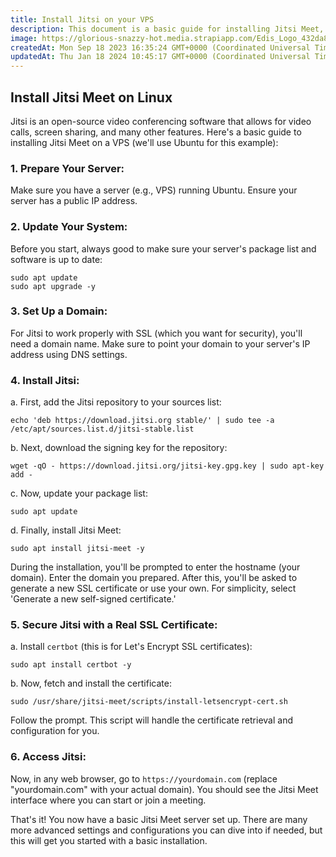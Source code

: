 ```yaml
---
title: Install Jitsi on your VPS
description: This document is a basic guide for installing Jitsi Meet, which is an open-source video conferencing software, on a VPS running Ubuntu.
image: https://glorious-snazzy-hot.media.strapiapp.com/Edis_Logo_432da83b15.jpg
createdAt: Mon Sep 18 2023 16:35:24 GMT+0000 (Coordinated Universal Time)
updatedAt: Thu Jan 18 2024 10:45:17 GMT+0000 (Coordinated Universal Time)
---
```


## Install Jitsi Meet on Linux

Jitsi is an open-source video conferencing software that allows for video calls, screen sharing, and many other features. Here's a basic guide to installing Jitsi Meet on a VPS (we'll use Ubuntu for this example):

### **1. Prepare Your Server:**

Make sure you have a server (e.g., VPS) running Ubuntu. Ensure your server has a public IP address.

### **2. Update Your System:**

Before you start, always good to make sure your server's package list and software is up to date:

```shell
sudo apt update
sudo apt upgrade -y
```

### **3. Set Up a Domain:**

For Jitsi to work properly with SSL (which you want for security), you'll need a domain name. Make sure to point your domain to your server's IP address using DNS settings.

### **4. Install Jitsi:**

a. First, add the Jitsi repository to your sources list:

```shell
echo 'deb https://download.jitsi.org stable/' | sudo tee -a /etc/apt/sources.list.d/jitsi-stable.list
```

b. Next, download the signing key for the repository:

```shell
wget -qO - https://download.jitsi.org/jitsi-key.gpg.key | sudo apt-key add -
```

c. Now, update your package list:

```shell
sudo apt update
```

d. Finally, install Jitsi Meet:

```shell
sudo apt install jitsi-meet -y
```

During the installation, you'll be prompted to enter the hostname (your domain). Enter the domain you prepared. After this, you'll be asked to generate a new SSL certificate or use your own. For simplicity, select 'Generate a new self-signed certificate.'

### **5. Secure Jitsi with a Real SSL Certificate:**

a. Install `certbot` (this is for Let's Encrypt SSL certificates):

```shell
sudo apt install certbot -y
```

b. Now, fetch and install the certificate:

```shell
sudo /usr/share/jitsi-meet/scripts/install-letsencrypt-cert.sh
```

Follow the prompt. This script will handle the certificate retrieval and configuration for you.

### **6. Access Jitsi:**

Now, in any web browser, go to `https://yourdomain.com` (replace "yourdomain.com" with your actual domain). You should see the Jitsi Meet interface where you can start or join a meeting.

That's it! You now have a basic Jitsi Meet server set up. There are many more advanced settings and configurations you can dive into if needed, but this will get you started with a basic installation.
